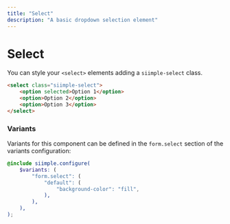 ```yaml
---
title: "Select"
description: "A basic dropdown selection element"
---
```


# Select

You can style your `<select>` elements adding a `siimple-select` class.

```html live=true
<select class="siimple-select">
    <option selected>Option 1</option>
    <option>Option 2</option>
    <option>Option 3</option>
</select>
```


### Variants

Variants for this component can be defined in the `form.select` section of the variants configuration:

```scss
@include siimple.configure(
    $variants: (
        "form.select": (
            "default": (
                "background-color": "fill",
            ),
        ),
    ),
);
```
